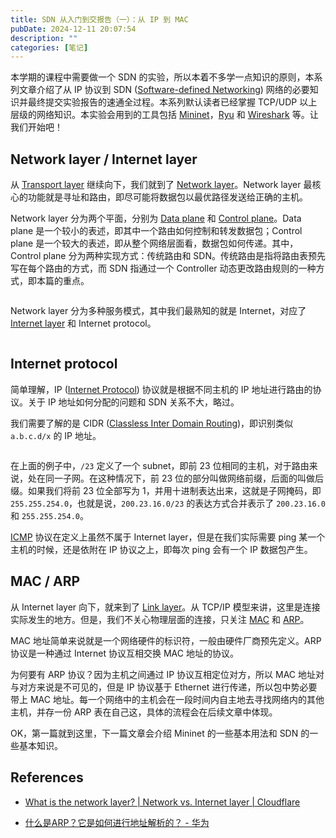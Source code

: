 ```yaml
---
title: SDN 从入门到交报告（一）：从 IP 到 MAC
pubDate: 2024-12-11 20:07:54
description: ""
categories: [笔记]
---
```



本学期的课程中需要做一个 SDN 的实验，所以本着不多学一点知识的原则，本系列文章介绍了从 IP 协议到 SDN ([Software-defined Networking](https://en.wikipedia.org/wiki/Software-defined_networking)) 网络的必要知识并最终提交实验报告的速通全过程。本系列默认读者已经掌握 TCP/UDP 以上层级的网络知识。本实验会用到的工具包括 [Mininet](http://mininet.org)，[Ryu](https://github.com/faucetsdn/ryu) 和 [Wireshark](https://www.wireshark.org) 等。让我们开始吧！

## Network layer / Internet layer

从 [Transport layer](https://en.wikipedia.org/wiki/Transport_layer) 继续向下，我们就到了 [Network layer](https://en.wikipedia.org/wiki/Network_layer)。Network layer 最核心的功能就是寻址和路由，即尽可能将数据包以最优路径发送给正确的主机。

Network layer 分为两个平面，分别为 [Data plane](https://en.wikipedia.org/wiki/Data_plane) 和 [Control plane](https://en.wikipedia.org/wiki/Control_plane)。Data plane 是一个较小的表述，即其中一个路由如何控制和转发数据包；Control plane 是一个较大的表述，即从整个网络层面看，数据包如何传递。其中，Control plane 分为两种实现方式：传统路由和 SDN。传统路由是指将路由表预先写在每个路由的方式，而 SDN 指通过一个 Controller 动态更改路由规则的一种方式，即本篇的重点。

<Image src={controlPlane} alt="" un-lg="w-lg m-auto"/>

Network layer 分为多种服务模式，其中我们最熟知的就是 Internet，对应了 [Internet layer](https://en.wikipedia.org/wiki/Internet_layer) 和 Internet protocol。

<Image src={serviceModels} alt="" un-lg="w-lg m-auto"/>

## Internet protocol

简单理解，IP ([Internet Protocol](https://en.wikipedia.org/wiki/Internet_Protocol)) 协议就是根据不同主机的 IP 地址进行路由的协议。关于 IP 地址如何分配的问题和 SDN 关系不大，略过。

我们需要了解的是 CIDR ([Classless Inter Domain Routing](https://en.wikipedia.org/wiki/Classless_Inter-Domain_Routing))，即识别类似 `a.b.c.d/x` 的 IP 地址。

<Image src={cidr} alt="" un-lg="w-sm m-auto"/>

在上面的例子中，`/23` 定义了一个 subnet，即前 23 位相同的主机，对于路由来说，处在同一子网。在这种情况下，前 23 位的部分叫做网络前缀，后面的叫做后缀。如果我们将前 23 位全部写为 1，并用十进制表达出来，这就是子网掩码，即 `255.255.254.0`，也就是说，`200.23.16.0/23` 的表达方式合并表示了 `200.23.16.0` 和 `255.255.254.0`。

[ICMP](https://en.wikipedia.org/wiki/Internet_Control_Message_Protocol) 协议在定义上虽然不属于 Internet layer，但是在我们实际需要 ping 某一个主机的时候，还是依附在 IP 协议之上，即每次 ping 会有一个 IP 数据包产生。

## MAC / ARP

从 Internet layer 向下，就来到了 [Link layer](https://en.wikipedia.org/wiki/Link_layer)。从 TCP/IP 模型来讲，这里是连接实际发生的地方。但是，我们不关心物理层面的连接，只关注 [MAC](https://en.wikipedia.org/wiki/MAC_address) 和 [ARP](https://en.wikipedia.org/wiki/Address_Resolution_Protocol)。

MAC 地址简单来说就是一个网络硬件的标识符，一般由硬件厂商预先定义。ARP 协议是一种通过 Internet 协议互相交换 MAC 地址的协议。

为何要有 ARP 协议？因为主机之间通过 IP 协议互相定位对方，所以 MAC 地址对与对方来说是不可见的，但是 IP 协议基于 Ethernet 进行传递，所以包中势必要带上 MAC 地址。每一个网络中的主机会在一段时间内自主地去寻找网络内的其他主机，并存一份 ARP 表在自己这，具体的流程会在后续文章中体现。

OK，第一篇就到这里，下一篇文章会介绍 Mininet 的一些基本用法和 SDN 的一些基本知识。

## References

- [What is the network layer? | Network vs. Internet layer | Cloudflare](https://www.cloudflare.com/learning/network-layer/what-is-the-network-layer)

- [什么是ARP？它是如何进行地址解析的？ - 华为](https://info.support.huawei.com/info-finder/encyclopedia/zh/ARP.html)